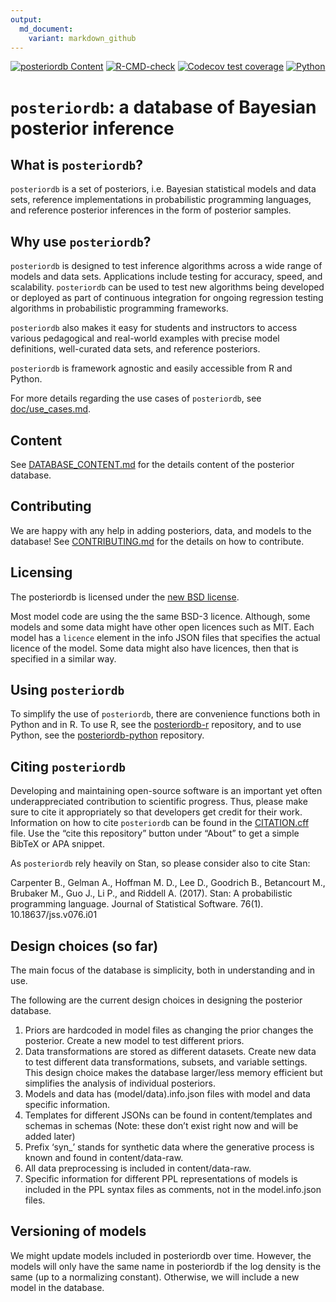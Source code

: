 ```yaml
---
output:
  md_document:
    variant: markdown_github
---
```


<!-- README.md is generated from README.Rmd. Please edit that file -->

[![posteriordb Content](https://github.com/stan-dev/posteriordb/actions/workflows/posteriordb_content.yml/badge.svg)](https://github.com/stan-dev/posteriordb/actions/workflows/posteriordb_content.yml) [![R-CMD-check](https://github.com/stan-dev/posteriordb-r/actions/workflows/check-release.yaml/badge.svg)](https://github.com/stan-dev/posteriordb-r/actions/workflows/check-release.yaml) [![Codecov test coverage](https://codecov.io/gh/stan-dev/posteriordb-r/branch/main/graph/badge.svg)](https://codecov.io/gh/stan-dev/posteriordb-r?branch=main) [![Python](https://github.com/stan-dev/posteriordb-python/actions/workflows/push.yml/badge.svg)](https://github.com/stan-dev/posteriordb-python/actions/workflows/push.yml)


# `posteriordb`: a database of Bayesian posterior inference

## What is `posteriordb`?

`posteriordb` is a set of posteriors, i.e. Bayesian statistical models and data sets, reference implementations in probabilistic programming languages, and reference posterior inferences in the form of posterior samples.

## Why use `posteriordb`?

`posteriordb` is designed to test inference algorithms across a wide range of models and data sets.  Applications include testing for accuracy, speed, and scalability. `posteriordb` can be used to test new algorithms being developed or deployed as part of continuous integration for ongoing regression testing algorithms in probabilistic programming frameworks.

`posteriordb` also makes it easy for students and instructors to access various pedagogical and real-world examples with precise model definitions, well-curated data sets, and reference posteriors.

`posteriordb` is framework agnostic and easily accessible from R and Python.

For more details regarding the use cases of  `posteriordb`, see [doc/use_cases.md](https://github.com/stan-dev/posteriordb/blob/master/doc/use_cases.md).


## Content

See [DATABASE_CONTENT.md](https://github.com/stan-dev/posteriordb/blob/master/doc/DATABASE_CONTENT.md) for the details content of the posterior database.

## Contributing

We are happy with any help in adding posteriors, data, and models to the database! See [CONTRIBUTING.md](https://github.com/stan-dev/posteriordb/blob/master/doc/CONTRIBUTING.md) for the details on how to contribute.

## Licensing
The posteriordb is licensed under the [new BSD
license](https://github.com/stan-dev/posteriordb/LICENCE.md).

Most model code are using the the same BSD-3 licence. Although, some models and some data might have other open licences such as MIT. Each model has a ```licence``` element in the info JSON files that specifies the actual licence of the model. Some data might also have licences, then that is specified in a similar way.

## Using `posteriordb`

To simplify the use of `posteriordb`, there are convenience functions both in Python and in R. To use R, see the [posteriordb-r](https://github.com/stan-dev/posteriordb-r) repository, and to use Python, see the [posteriordb-python](https://github.com/stan-dev/posteriordb-python) repository.

## Citing `posteriordb`
Developing and maintaining open-source software is an important yet often underappreciated contribution to scientific progress. Thus, please make sure to cite it appropriately so that developers get credit for their work. Information on how to cite `posteriordb` can be found in the [CITATION.cff](https://github.com/stan-dev/posteriordb/blob/master/CITATION.cff) file. Use the "cite this repository" button under "About" to get a simple BibTeX or APA snippet.

As `posteriordb` rely heavily on Stan, so please consider also to cite Stan:

Carpenter B., Gelman A., Hoffman M. D., Lee D., Goodrich B., Betancourt M., Brubaker M., Guo J., Li P., and Riddell A. (2017). Stan: A probabilistic programming language. Journal of Statistical Software. 76(1). 10.18637/jss.v076.i01


## Design choices (so far)
The main focus of the database is simplicity, both in understanding and in use.

The following are the current design choices in designing the posterior database.

1. Priors are hardcoded in model files as changing the prior changes the posterior.
   Create a new model to test different priors.
1. Data transformations are stored as different datasets.
   Create new data to test different data transformations, subsets, and variable settings. This design choice makes the database larger/less memory efficient but simplifies the analysis of individual posteriors.
1. Models and data has (model/data).info.json files with model and data specific information.
1. Templates for different JSONs can be found in content/templates and schemas in schemas (Note: these don't exist right now and will be added later)
1. Prefix 'syn_' stands for synthetic data where the generative process is known and found in content/data-raw.
1. All data preprocessing is included in content/data-raw.
1. Specific information for different PPL representations of models is included in the PPL syntax files as comments, not in the model.info.json files.

## Versioning of models
We might update models included in posteriordb over time. However, the models will only have the same name in posteriordb if the log density is the same (up to a normalizing constant). Otherwise, we will include a new model in the database.
